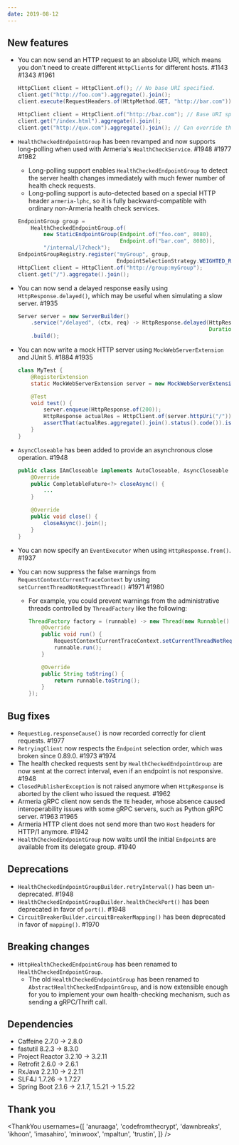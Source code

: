 ```yaml
---
date: 2019-08-12
---
```


## New features

- You can now send an HTTP request to an absolute URI, which means you don't need to create different `HttpClient`s for different hosts. #1143 #1343 #1961

  ```java
  HttpClient client = HttpClient.of(); // No base URI specified.
  client.get("http://foo.com").aggregate().join();
  client.execute(RequestHeaders.of(HttpMethod.GET, "http://bar.com")).aggregate().join();

  HttpClient client = HttpClient.of("http://baz.com"); // Base URI specified.
  client.get("/index.html").aggregate().join();
  client.get("http://qux.com").aggregate().join(); // Can override the base URI.
  ```

- `HealthCheckedEndpointGroup` has been revamped and now supports long-polling when used with Armeria's `HealthCheckService`. #1948 #1977 #1982
  - Long-polling support enables `HealthCheckedEndpointGroup` to detect the server health changes immediately with much fewer number of health check requests.
  - Long-polling support is auto-detected based on a special HTTP header `armeria-lphc`, so it is fully backward-compatible with ordinary non-Armeria health check services.
  ```java
  EndpointGroup group =
      HealthCheckedEndpointGroup.of(
          new StaticEndpointGroup(Endpoint.of("foo.com", 8080),
                                  Endpoint.of("bar.com", 8080)),
          "/internal/l7check");
  EndpointGroupRegistry.register("myGroup", group,
                                 EndpointSelectionStrategy.WEIGHTED_ROUND_ROBIN);
  HttpClient client = HttpClient.of("http://group:myGroup");
  client.get("/").aggregate().join();
  ```
- You can now send a delayed response easily using `HttpResponse.delayed()`, which may be useful when simulating a slow server. #1935
  ```java
  Server server = new ServerBuilder()
      .service("/delayed", (ctx, req) -> HttpResponse.delayed(HttpResponse.of(200),
                                                              Duration.ofSeconds(3)))
      .build();
  ```
- You can now write a mock HTTP server using `MockWebServerExtension` and JUnit 5. #1884 #1935

  ```java
  class MyTest {
      @RegisterExtension
      static MockWebServerExtension server = new MockWebServerExtension();

      @Test
      void test() {
          server.enqueue(HttpResponse.of(200));
          HttpResponse actualRes = HttpClient.of(server.httpUri("/")).get("/");
          assertThat(actualRes.aggregate().join().status().code()).isEqualTo(200);
      }
  }
  ```

- `AsyncCloseable` has been added to provide an asynchronous close operation. #1948

  ```java
  public class IAmCloseable implements AutoCloseable, AsyncCloseable {
      @Override
      public CompletableFuture<?> closeAsync() {
          ...
      }

      @Override
      public void close() {
          closeAsync().join();
      }
  }
  ```

- You can now specify an `EventExecutor` when using `HttpResponse.from()`. #1937
- You can now suppress the false warnings from `RequestContextCurrentTraceContext` by using `setCurrentThreadNotRequestThread()` #1971 #1980

  - For example, you could prevent warnings from the administrative threads controlled by `ThreadFactory` like the following:

    ```java
    ThreadFactory factory = (runnable) -> new Thread(new Runnable() {
        @Override
        public void run() {
            RequestContextCurrentTraceContext.setCurrentThreadNotRequestThread(true);
            runnable.run();
        }

        @Override
        public String toString() {
            return runnable.toString();
        }
    });
    ```

## Bug fixes

- `RequestLog.responseCause()` is now recorded correctly for client requests. #1977
- `RetryingClient` now respects the `Endpoint` selection order, which was broken since 0.89.0. #1973 #1974
- The health checked requests sent by `HealthCheckedEndpointGroup` are now sent at the correct interval, even if an endpoint is not responsive. #1948
- `ClosedPublisherException` is not raised anymore when `HttpResponse` is aborted by the client who issued the request. #1962
- Armeria gRPC client now sends the `TE` header, whose absence caused interoperability issues with some gRPC servers, such as Python gRPC server. #1963 #1965
- Armeria HTTP client does not send more than two `Host` headers for HTTP/1 anymore. #1942
- `HealthCheckedEndpointGroup` now waits until the initial `Endpoint`s are available from its delegate group. #1940

## Deprecations

- `HealthCheckedEndpointGroupBuilder.retryInterval()` has been un-deprecated. #1948
- `HealthCheckedEndpointGroupBuilder.healthCheckPort()` has been deprecated in favor of `port()`. #1948
- `CircuitBreakerBuilder.circuitBreakerMapping()` has been deprecated in favor of `mapping()`. #1970

## Breaking changes

- `HttpHealthCheckedEndpointGroup` has been renamed to `HealthCheckedEndpointGroup`.
  - The old `HealthCheckedEndpointGroup` has been renamed to `AbstractHealthCheckedEndpointGroup`, and is now extensible enough for you to implement your own health-checking mechanism, such as sending a gRPC/Thrift call.

## Dependencies

- Caffeine 2.7.0 -> 2.8.0
- fastutil 8.2.3 -> 8.3.0
- Project Reactor 3.2.10 -> 3.2.11
- Retrofit 2.6.0 -> 2.6.1
- RxJava 2.2.10 -> 2.2.11
- SLF4J 1.7.26 -> 1.7.27
- Spring Boot 2.1.6 -> 2.1.7, 1.5.21 -> 1.5.22

## Thank you

<ThankYou
  usernames={[
    'anuraaga',
    'codefromthecrypt',
    'dawnbreaks',
    'ikhoon',
    'imasahiro',
    'minwoox',
    'mpaltun',
    'trustin',
  ]}
/>
